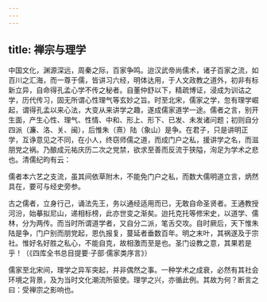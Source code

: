 ```yaml
---
---
---
```

title: 禅宗与理学
---




中国文化，渊源深远，周秦之际，百家争鸣。迨汉武帝尚儒术，诸子百家之流，如百川之汇海，而一尊于儒，皆讲习六经，明体达用，于人文政教之道外，初非有标新立异，自命得孔孟心学不传之秘者。自董仲舒以下，精疏博证，浸成为训诂之学，历代传习，固无所谓心性理气等玄妙之旨。时至北宋，儒家之学，忽有理学崛起，谓得孔孟以来心法，大变从来讲学之趣，遂成儒家道学一途。儒者之言，别开生面，产生心性、理气、性情、中和、形上、形下、已发、未发诸问题；初则自分四派（濂、洛、关、闽），后惟朱（熹）陆（象山）是争。在君子，只是讲明正学，互诤意见之不同，在小人，终窃师儒之道，而成门户之私，援讲学之名，而滋朋党之祸。乃酿成元祐庆历二次之党禁，欲求至善而反流于狭隘，洵足为学术之悲也。清儒纪昀有云：


儒者本六艺之支流，虽其间依草附木，不能免门户之私，而数大儒明道立言，炳然具在，要可与经史旁参。

古之儒者，立身行己，诵法先王，务以通经适用而已，无敢自命圣贤者。王通教授河汾，始摹拟尼山，递相标榜，此亦世变之渐矣。迨托克托等修宋史，以道学、儒林，分为两传。而当时所谓道学者，又自分二派，笔舌交攻。自时厥后，天下惟朱陆是争，门户别而朋党起，恩仇报复，蔓延者垂数百年。明之末叶，其祸遂及于宗社。惟好名好胜之私心，不能自克，故相激而至是也。圣门设教之意，其果若是乎！（《四库全书总目提要·子部·儒家类序言》）


儒家至北宋间，理学之异军突起，并非偶然之事。一种学术之成衰，必然有其社会环境之背景，及为当时文化潮流所驱使。理学之兴，亦循此例。其故为何？断言之曰：受禅宗之影响也。